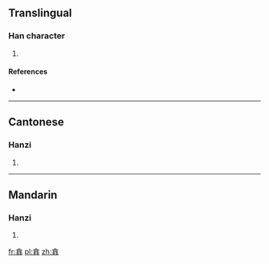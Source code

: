 ==Translingual==

===Han character===
{{Han char|rn=64|rad=手|as=10|sn=14|four=|canj=人口手手 (ORQQ)|ids=⿱[[合]][[𢪒]]}}

# {{defn|Han|sort=手10}}

====References====
* {{Han ref|kx=0448.310|dkj=12534|hdz=31928.020|uh=643B|ud=25659}}

----

==Cantonese==

===Hanzi===
{{yue-hanzi|jyut=[[lik1]], [[lok6]], [[nik1]], [[nok6]]|y=lik1, lok6, nik1, nok6}}

# {{defn|lang=yue|sort=手10}}

----

==Mandarin==

===Hanzi===
{{cmn-hanzi|pin=[[niè]] ([[nie4]]), [[nuò]] ([[nuo4]])|wg=nieh<sup>4</sup>, no<sup>4</sup>}}

# {{defn|lang=cmn|sort=手10}}

[[fr:搻]]
[[pl:搻]]
[[zh:搻]]